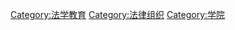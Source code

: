 {{Commonscat|Law schools}}
{{catmore}}

[[Category:法学教育|Category:法学教育]]
[[Category:法律组织|Category:法律组织]]
[[Category:学院|Category:学院]]